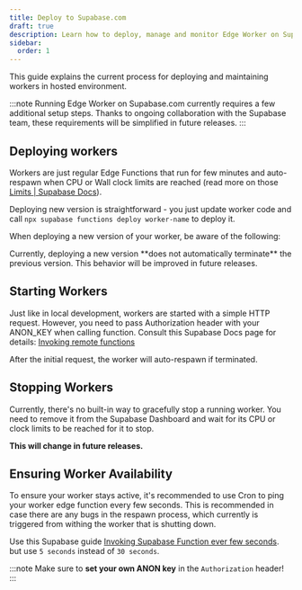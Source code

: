 ```yaml
---
title: Deploy to Supabase.com
draft: true
description: Learn how to deploy, manage and monitor Edge Worker on Supabase Background Tasks. Step-by-step guide for deployment, starting, and maintaining workers.
sidebar:
  order: 1
---
```



This guide explains the current process for deploying and maintaining workers in hosted environment.

<NotProductionReady />

:::note
Running Edge Worker on Supabase.com currently requires a few additional setup steps.
Thanks to ongoing collaboration with the Supabase team, these requirements will be simplified in future releases.
:::

## Deploying workers

Workers are just regular Edge Functions that run for few minutes and auto-respawn
when CPU or Wall clock limits are reached (read more on those [Limits | Supabase Docs](https://supabase.com/docs/guides/functions/limits)).

Deploying new version is straightforward - you just update worker code
and call `npx supabase functions deploy worker-name` to deploy it.

When deploying a new version of your worker, be aware of the following:

<Aside type="caution" title="Version Management">
Currently, deploying a new version **does not automatically terminate** the previous version.
This behavior will be improved in future releases.
</Aside>

## Starting Workers

Just like in local development, workers are started with a simple HTTP request.
However, you need to pass Authorization header with your ANON_KEY when calling function.
Consult this Supabase Docs page for details: [Invoking remote functions](https://supabase.com/docs/guides/functions/deploy#invoking-remote-functions)

After the initial request, the worker will auto-respawn if terminated.

## Stopping Workers

Currently, there's no built-in way to gracefully stop a running worker.
You need to remove it from the Supabase Dashboard and wait for its CPU or clock limits to be reached
for it to stop.

**This will change in future releases.**

## Ensuring Worker Availability

To ensure your worker stays active, it's recommended to use Cron to ping
your worker edge function every few seconds.
This is recommended in case there are any bugs in the respawn process,
which currently is triggered from withing the worker that is shutting down.

Use this Supabase guide [Invoking Supabase Function ever few seconds](https://supabase.com/docs/guides/cron/quickstart#invoke-supabase-edge-function-every-30-seconds).
but use `5 seconds` instead of `30 seconds`.

:::note
Make sure to **set your own ANON key** in the `Authorization` header!
:::
